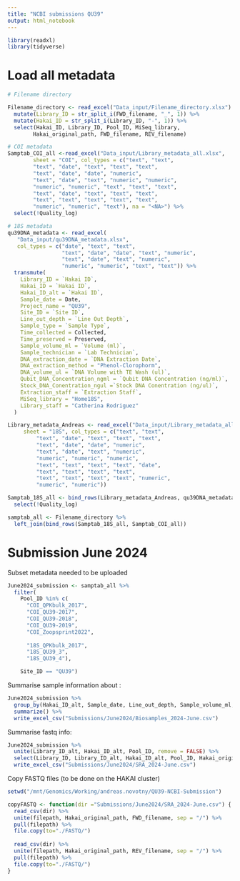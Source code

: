 ```yaml
---
title: "NCBI submissions QU39"
output: html_notebook
---
```


```r
library(readxl)
library(tidyverse)
```



# Load all metadata

```r
# Filename directory

Filename_directory <- read_excel("Data_input/Filename_directory.xlsx") %>% 
  mutate(Library_ID = str_split_i(FWD_filename, "_", 1)) %>% 
  mutate(Hakai_ID = str_split_i(Library_ID, "-", 1)) %>%
  select(Hakai_ID, Library_ID, Pool_ID, MiSeq_library,
        Hakai_original_path, FWD_filename, REV_filename)

# COI metadata
Samptab_COI_all <-read_excel("Data_input/Library_metadata_all.xlsx", 
        sheet = "COI", col_types = c("text", "text",
        "text", "date", "text", "text", "text", 
        "text", "date", "date", "numeric", 
        "text", "date", "text", "numeric", "numeric", 
        "numeric", "numeric", "text", "text", "text", 
        "text", "date", "text", "text", "text", 
        "text", "text", "text", "text", "text", 
        "numeric", "numeric", "text"), na = "<NA>") %>% 
  select(!Quality_log)

# 18S metadata
qu39DNA_metadata <- read_excel(
   "Data_input/qu39DNA_metadata.xlsx", 
   col_types = c("date", "text", "text",
                 "text", "date", "date", "text", "numeric",
                 "text", "date", "text", "numeric",
                 "numeric", "numeric", "text", "text")) %>% 
  transmute(
    Library_ID = `Hakai ID`,
    Hakai_ID = `Hakai ID`,
    Hakai_ID_alt = `Hakai ID`,
    Sample_date = Date,
    Project_name = "QU39",
    Site_ID = `Site ID`,
    Line_out_depth = `Line Out Depth`,
    Sample_type = `Sample Type`,
    Time_collected = Collected,
    Time_preserved = Preserved,
    Sample_volume_ml = `Volume (ml)`,
    Sample_technician = `Lab Technician`,
    DNA_extraction_date = `DNA Extraction Date`,
    DNA_extraction_method = "Phenol-Clorophorm",
    DNA_volume_ul = `DNA Volume with TE Wash (ul)`,
    Qubit_DNA_Concentration_ngml = `Qubit DNA Concentration (ng/ml)`,
    Stock_DNA_Conentration_ngul =`Stock DNA Conentration (ng/ul)`,
    Extraction_staff = `Extraction Staff`,
    MiSeq_library = "Home18S",
    Library_staff = "Catherina Rodriguez"
  )

Library_metadata_Andreas <- read_excel("Data_input/Library_metadata_all.xlsx", 
     sheet = "18S", col_types = c("text", "text",
         "text", "date", "text", "text", "text", 
         "text", "date", "date", "numeric", 
         "text", "date", "text", "numeric", 
         "numeric", "numeric", "numeric", 
         "text", "text", "text", "text", "date", 
         "text", "text", "text", "text", 
         "text", "text", "text", "text", "numeric", 
         "numeric", "numeric"))

Samptab_18S_all <- bind_rows(Library_metadata_Andreas, qu39DNA_metadata) %>% 
  select(!Quality_log)

samptab_all <- Filename_directory %>% 
  left_join(bind_rows(Samptab_18S_all, Samptab_COI_all))

```




# Submission June 2024

Subset metadata needed to be uploaded
```r
June2024_submission <- samptab_all %>% 
  filter(
    Pool_ID %in% c(
      "COI_QPKbulk_2017",
      "COI_QU39-2017",
      "COI_QU39-2018",
      "COI_QU39-2019",
      "COI_Zoopsprint2022",
      
      "18S_QPKbulk_2017",
      "18S_QU39_3",
      "18S_QU39_4"),

    Site_ID == "QU39")

```

Summarise sample information about :
```r
June2024_submission %>% 
  group_by(Hakai_ID_alt, Sample_date, Line_out_depth, Sample_volume_ml, Hakai_ID) %>% 
  summarize() %>% 
  write_excel_csv("Submissions/June2024/Biosamples_2024-June.csv")
```

Summarise fastq info:
```r
June2024_submission %>%
  unite(Library_ID_alt, Hakai_ID_alt, Pool_ID, remove = FALSE) %>% 
  select(Library_ID, Library_ID_alt, Hakai_ID_alt, Pool_ID, Hakai_original_path, FWD_filename, REV_filename) %>% 
  write_excel_csv("Submissions/June2024/SRA_2024-June.csv")
```

Copy FASTQ files (to be done on the HAKAI cluster)
```r
setwd("/mnt/Genomics/Working/andreas.novotny/QU39-NCBI-Submission")

copyFASTQ <- function(dir ="Submissions/June2024/SRA_2024-June.csv") {
  read_csv(dir) %>% 
  unite(filepath, Hakai_original_path, FWD_filename, sep = "/") %>% 
  pull(filepath) %>% 
  file.copy(to="./FASTQ/") 
  
  read_csv(dir) %>% 
  unite(filepath, Hakai_original_path, REV_filename, sep = "/") %>% 
  pull(filepath) %>% 
  file.copy(to="./FASTQ/") 
}
```



